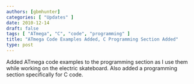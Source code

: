```yaml
---
authors: [gbmhunter]
categories: [ "Updates" ]
date: 2010-12-14
draft: false
tags: [ "ATmega", "C", "code", "programming" ]
title: "ATmega Code Examples Added, C Programming Section Added"
type: post
---
```



Added ATmega code examples to the programming section as I use them while working on the electric skateboard. Also added a programming section specifically for C code.
